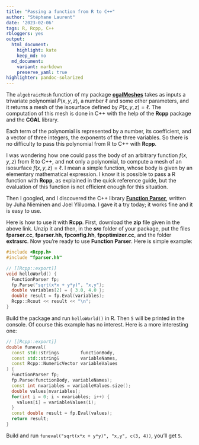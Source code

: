 ```yaml
---
title: "Passing a function from R to C++"
author: "Stéphane Laurent"
date: '2023-02-06'
tags: R, Rcpp, C++
rbloggers: yes
output:
  html_document:
    highlight: kate
    keep_md: no
  md_document:
    variant: markdown
    preserve_yaml: true
highlighter: pandoc-solarized
---
```


The `algebraicMesh` function of my package 
[**cgalMeshes**](https://github.com/stla/cgalMeshes) takes as inputs a 
trivariate polynomial $P(x,y,z)$, a number $\ell$ and some other parameters, 
and it returns a mesh of the isosurface defined by $P(x,y,z) = \ell$. The 
computation of this mesh is done in C++ with the help of the **Rcpp** package 
and the **CGAL** library.

Each term of the polynomial is represented by a number, its coefficient, and 
a vector of three integers, the exponents of the three variables. So there is 
no difficulty to pass this polynomial from R to C++ with **Rcpp**. 

I was wondering how one could pass the body of an arbitrary function $f(x,y,z)$ 
from R to C++, and not only a polynomial, to compute a mesh of an isosurface 
$f(x,y,z) = \ell$. I mean a simple function, whose body is given by an 
elementary mathematical expression. I know it is possible to pass a R function 
with **Rcpp**, as explained in the quick reference guide, but the evaluation 
of this function is not efficient enough for this situation.

Then I googled, and I discovered the C++ library 
[**Function Parser**](http://warp.povusers.org/FunctionParser/), written by 
Juha Nieminen and Joel Yliluoma. I gave it a try today; it works fine and 
it is easy to use.

Here is how to use it with **Rcpp**. First, download the **zip** file given 
in the above link. Unzip it and then, in the ***src*** folder of your package, 
put the files **fparser.cc**, **fparser.hh**, **fpconfig.hh**, 
**fpoptimizer.cc**, and the folder **extrasrc**. Now you're ready to use 
**Function Parser**. Here is simple example:

```cpp
#include <Rcpp.h>
#include "fparser.hh"

// [[Rcpp::export]]
void helloWorld() {
  FunctionParser fp;
  fp.Parse("sqrt(x*x + y*y)", "x,y");
  double variables[2] = { 3.0, 4.0 };
  double result = fp.Eval(variables);
  Rcpp::Rcout << result << "\n";
}
```

Build the package and run `helloWorld()` in R. Then `5` will be printed in the 
console. Of course this example has no interest. Here is a more interesting one:

```cpp
// [[Rcpp::export]]
double funeval(
  const std::string&        functionBody, 
  const std::string&        variableNames, 
  const Rcpp::NumericVector variableValues
) {
  FunctionParser fp;
  fp.Parse(functionBody, variableNames);
  const int nvariables = variableValues.size();
  double values[nvariables];
  for(int i = 0; i < nvariables; i++) {
    values[i] = variableValues(i);
  }
  const double result = fp.Eval(values);
  return result;
}
```

Build and run `funeval("sqrt(x*x + y*y)", "x,y", c(3, 4))`, you'll get `5`.
